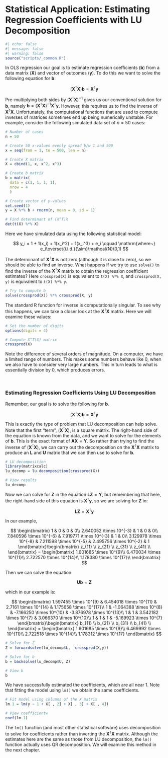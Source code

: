 # Statistical Application: Estimating Regression Coefficients with LU Decomposition

```r
#| echo: false
#| message: false
#| warning: false
source("scripts/_common.R")
```


In OLS regression our goal is to estimate regression coefficients (**b**) from a data matrix (**X**) and vector of outcomes (**y**). To do this we want to solve the following equation for **b**:

$$
(\mathbf{X}^{\intercal}\mathbf{X})\mathbf{b} = \mathbf{X}^{\intercal}\mathbf{y}
$$

Pre-multiplying both sides by $(\mathbf{X}^{\intercal}\mathbf{X})^{-1}$ gives us our conventional solution for **b**, namely $\mathbf{b}=(\mathbf{X}^{\intercal}\mathbf{X})^{-1}\mathbf{X}^{\intercal}\mathbf{y}$. However, this requires us to find the inverse of $\mathbf{X}^{\intercal}\mathbf{X}$. Unfortunately, the computational functions that are used to compute inverses of matrices sometimes end up being numerically unstable. For example, consider the following simulated data set of $n=50$ cases:

```r
# Number of cases
n = 50

# Create 50 x-values evenly spread b/w 1 and 500 
x = seq(from = 1, to = 500, len = n)

# Create X matrix
X = cbind(1, x, x^2, x^3)

# Create b matrix
b = matrix(
  data = c(1, 1, 1, 1), 
  nrow = 4
  )

# Create vector of y-values
set.seed(1)
y = X %*% b + rnorm(n, mean = 0, sd = 1)

# Find determinant of (X^T)X
det(t(X) %*% X)
```

Here we have simulated data using the following statistical model:

$$
y_i = 1 + 1(x_i) + 1(x_i^2) + 1(x_i^3) + e_i \qquad \mathrm{where~} e_i\overset{i.i.d.}{\sim}\mathcal{N}(0,1) 
$$

The determinant of $\mathbf{X}^{\intercal}\mathbf{X}$ is not zero (although it is close to zero), so we should be able to find an inverse. What happens if we try to use `solve()` to find the inverse of the $\mathbf{X}^{\intercal}\mathbf{X}$ matrix to obtain the regression coefficient estimates? Here `crossprod(X)` is equivalent to `t(X) %*% X`, and `crossprod(X, y)` is equivalent to `t(X) %*% y`.

```r
# Try to compute b
solve(crossprod(X)) %*% crossprod(X, y)
```


The standard R function for inverse is computationally singular. To see why this happens, we can take a closer look at the $\mathbf{X}^{\intercal}\mathbf{X}$ matrix. Here we will examine these values:

```r
# Set the number of digits
options(digits = 4)

# Compute X^T(X) matrix
crossprod(X)
```

Note the difference of several orders of magnitude. On a computer, we have a limited range of numbers. This makes some numbers behave like 0, when we also have to consider very large numbers. This in turn leads to what is essentially division by 0, which produces errors. 

<br />


### Estimating Regression Coefficients Using LU Decomposition

Remember, our goal is to solve the following for **b**.

$$
(\mathbf{X}^{\intercal}\mathbf{X})\mathbf{b} = \mathbf{X}^{\intercal}\mathbf{y}
$$

This is exactly the type of problem that LU decomposition can help solve. Note that the first "term", $(\mathbf{X}^{\intercal}\mathbf{X})$, is a square matrix. The right-hand side of the equation is known from the data, and we want to solve for the elements of **b**. This is the exact format of $\mathbf{AX}=\mathbf{Y}$. So rather than trying to find the inverse of $(\mathbf{X}^{\intercal}\mathbf{X})$, we can carry out the decomposition on the $\mathbf{X}^{\intercal}\mathbf{X}$ matrix to produce an **L** and **U** matrix that we can then use to solve for **b**.

```r
# LU decomposition
library(matrixcalc)
lu_decomp = lu.decomposition(crossprod(X))

# View results
lu_decomp
```


Now we can solve for **Z** in the equation $\mathbf{LZ}=\mathbf{Y}$, but remembering that here, the right-hand side of this equation is $\mathbf{X}^{\intercal}\mathbf{y}$, so we are solving for **Z** in:

$$
\mathbf{LZ}=\mathbf{X}^{\intercal}\mathbf{y}
$$

In our example,

$$
\begin{bmatrix}
1 & 0 & 0 & 0\\
2.640052 \times 10^{-3} & 1  & 0 & 0\\
7.840596  \times 10^{-6} & 7.919771  \times 10^{-3} & 1 & 0\\
3.129978  \times 10^{-8} & 7.211598  \times 10^{-5} & 2.495756  \times 10^{-2} & 1
\end{bmatrix}\begin{bmatrix}
z_{11}  \\ 
z_{21}  \\
z_{31}  \\
z_{41}  \\
\end{bmatrix} = \begin{bmatrix}
1.601685  \times 10^{9}\\
6.470034  \times 10^{11}\\
2.722570  \times 10^{14}\\
1.178380  \times 10^{17}\\
\end{bmatrix}
$$

Then we can solve the equation: 

$$
\mathbf{Ub}=\mathbf{Z}
$$

which in our example is:

$$
\begin{bmatrix}
1.597455 \times 10^{9} & 6.454018 \times 10^{11} & 2.7161 \times 10^{14} & 1.175658 \times 10^{17}\\
1 & -1.064388 \times 10^{8} & -7.166250 \times 10^{10} & -3.876978 \times 10^{13}\\
1 &             1 &  3.542182 \times 10^{7} & 3.066370 \times 10^{10}\\
1 &             1 &             1 & -5.169923 \times 10^{7}
\end{bmatrix}\begin{bmatrix}
b_{11}  \\ 
b_{21}  \\
b_{31}  \\
b_{41}  \\
\end{bmatrix} = \begin{bmatrix}
1.601685 \times 10^{9}\\
6.469992 \times 10^{11}\\
2.722518 \times 10^{14}\\
1.178312 \times 10^{17}
\end{bmatrix}
$$


```r
# Solve for Z
Z = forwardsolve(lu_decomp$L,  crossprod(X,y))

# Solve for b
b = backsolve(lu_decomp$U, Z)

# View b
b
```

We have successfully estimated the coefficients, which are all near 1. Note that fitting the model using `lm()` we obtain the same coefficients.

```r
# Fit model using columns of the X matrix
lm.1 = lm(y ~ 1 + X[ , 2] + X[ , 3] + X[ , 4])

# View coefficientw
coef(lm.1)
```

The `lm()` function (and most other statistical software) uses decomposition to solve for coefficients rather than inverting the $\mathbf{X}^\intercal\mathbf{X}$ matrix. Although the estimates here are the same as those from LU decomposition, the `lm()` function actually uses QR decomposition. We will examine this method in the next chapter.

<br />
